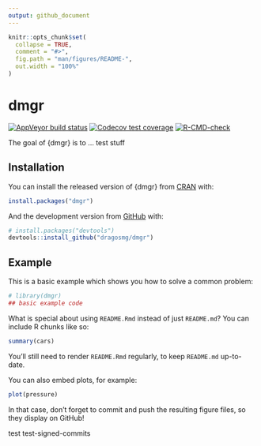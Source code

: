 ```yaml
---
output: github_document
---
```


<!-- README.md is generated from README.Rmd. Please edit that file -->

```r
knitr::opts_chunk$set(
  collapse = TRUE,
  comment = "#>",
  fig.path = "man/figures/README-",
  out.width = "100%"
)
```

# dmgr

<!-- badges: start -->
[![AppVeyor build status](https://ci.appveyor.com/api/projects/status/github/dragosmg/dmgr?branch=master&svg=true)](https://ci.appveyor.com/project/dragosmg/dmgr)
[![Codecov test coverage](https://codecov.io/gh/dragosmg/dmgr/branch/master/graph/badge.svg)](https://codecov.io/gh/dragosmg/dmgr?branch=master)
[![R-CMD-check](https://github.com/dragosmg/dmgr/workflows/R-CMD-check/badge.svg)](https://github.com/dragosmg/dmgr/actions)
<!-- badges: end -->

The goal of {dmgr} is to ... test stuff

## Installation

You can install the released version of {dmgr} from [CRAN](https://CRAN.R-project.org) with:

``` r
install.packages("dmgr")
```

And the development version from [GitHub](https://github.com/) with:

``` r
# install.packages("devtools")
devtools::install_github("dragosmg/dmgr")
```
## Example

This is a basic example which shows you how to solve a common problem:

```r
# library(dmgr)
## basic example code
```

What is special about using `README.Rmd` instead of just `README.md`? You can include R chunks like so:

```r
summary(cars)
```

You'll still need to render `README.Rmd` regularly, to keep `README.md` up-to-date.

You can also embed plots, for example:

```r
plot(pressure)
```

In that case, don't forget to commit and push the resulting figure files, so they display on GitHub!

test
test-signed-commits
